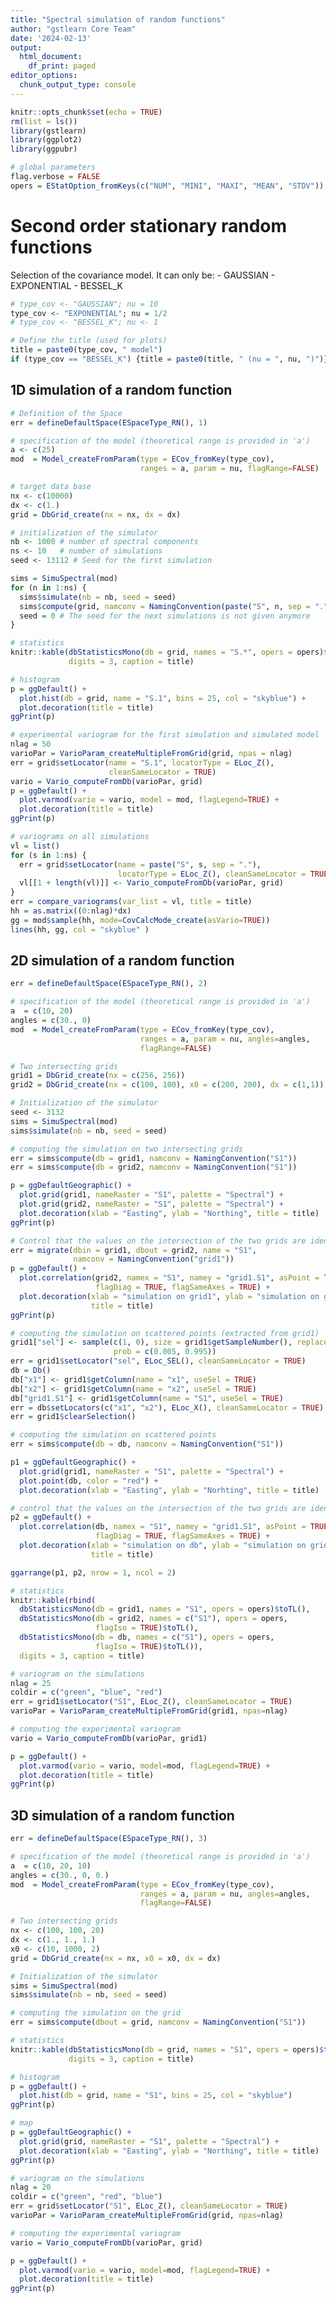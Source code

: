 ```yaml
---
title: "Spectral simulation of random functions"
author: "gstlearn Core Team"
date: '2024-02-13'
output:
  html_document:
    df_print: paged
editor_options:
  chunk_output_type: console
---
```


```r
knitr::opts_chunk$set(echo = TRUE)
rm(list = ls())
library(gstlearn)
library(ggplot2)
library(ggpubr)

# global parameters
flag.verbose = FALSE
opers = EStatOption_fromKeys(c("NUM", "MINI", "MAXI", "MEAN", "STDV"))
```

# Second order stationary random functions

Selection of the covariance model. It can only be:
- GAUSSIAN
- EXPONENTIAL
- BESSEL_K

```r
# type_cov <- "GAUSSIAN"; nu = 10
type_cov <- "EXPONENTIAL"; nu = 1/2
# type_cov <- "BESSEL_K"; nu <- 1

# Define the title (used for plots)
title = paste0(type_cov, " model")
if (type_cov == "BESSEL_K") {title = paste0(title, " (nu = ", nu, ")")}
```

## 1D simulation of a random function

```r
# Definition of the Space
err = defineDefaultSpace(ESpaceType_RN(), 1)

# specification of the model (theoretical range is provided in 'a')
a <- c(25)
mod  = Model_createFromParam(type = ECov_fromKey(type_cov), 
                             ranges = a, param = nu, flagRange=FALSE)

# target data base
nx <- c(10000)
dx <- c(1.)
grid = DbGrid_create(nx = nx, dx = dx)

# initialization of the simulator
nb <- 1000 # number of spectral components
ns <- 10   # number of simulations
seed <- 13112 # Seed for the first simulation

sims = SimuSpectral(mod)
for (n in 1:ns) {
  sims$simulate(nb = nb, seed = seed)
  sims$compute(grid, namconv = NamingConvention(paste("S", n, sep = "."))) 
  seed = 0 # The seed for the next simulations is not given anymore
}
```


```r
# statistics
knitr::kable(dbStatisticsMono(db = grid, names = "S.*", opers = opers)$toTL(),
             digits = 3, caption = title)

# histogram
p = ggDefault() + 
  plot.hist(db = grid, name = "S.1", bins = 25, col = "skyblue") +
  plot.decoration(title = title)
ggPrint(p)

# experimental variogram for the first simulation and simulated model
nlag = 50
varioPar = VarioParam_createMultipleFromGrid(grid, npas = nlag)
err = grid$setLocator(name = "S.1", locatorType = ELoc_Z(), 
                      cleanSameLocator = TRUE)
vario = Vario_computeFromDb(varioPar, grid)
p = ggDefault() + 
  plot.varmod(vario = vario, model = mod, flagLegend=TRUE) +
  plot.decoration(title = title)
ggPrint(p)

# variograms on all simulations
vl = list()
for (s in 1:ns) {
  err = grid$setLocator(name = paste("S", s, sep = "."), 
                        locatorType = ELoc_Z(), cleanSameLocator = TRUE)
  vl[[1 + length(vl)]] <- Vario_computeFromDb(varioPar, grid)
}
err = compare_variograms(var_list = vl, title = title)
hh = as.matrix((0:nlag)*dx)
gg = mod$sample(hh, mode=CovCalcMode_create(asVario=TRUE))
lines(hh, gg, col = "skyblue" )
```

## 2D simulation of a random function

```r
err = defineDefaultSpace(ESpaceType_RN(), 2)

# specification of the model (theoretical range is provided in 'a')
a  = c(10, 20)
angles = c(30., 0)
mod  = Model_createFromParam(type = ECov_fromKey(type_cov), 
                             ranges = a, param = nu, angles=angles,
                             flagRange=FALSE)

# Two intersecting grids
grid1 = DbGrid_create(nx = c(256, 256))
grid2 = DbGrid_create(nx = c(100, 100), x0 = c(200, 200), dx = c(1,1))

# Initialization of the simulator
seed <- 3132
sims = SimuSpectral(mod)
sims$simulate(nb = nb, seed = seed)

# computing the simulation on two intersecting grids
err = sims$compute(db = grid1, namconv = NamingConvention("S1"))
err = sims$compute(db = grid2, namconv = NamingConvention("S1"))

p = ggDefaultGeographic() +
  plot.grid(grid1, nameRaster = "S1", palette = "Spectral") +
  plot.grid(grid2, nameRaster = "S1", palette = "Spectral") + 
  plot.decoration(xlab = "Easting", ylab = "Northing", title = title)
ggPrint(p)

# Control that the values on the intersection of the two grids are identical
err = migrate(dbin = grid1, dbout = grid2, name = "S1", 
              namconv = NamingConvention("grid1"))
p = ggDefault() +
  plot.correlation(grid2, namex = "S1", namey = "grid1.S1", asPoint = TRUE,
                   flagDiag = TRUE, flagSameAxes = TRUE) +
  plot.decoration(xlab = "simulation on grid1", ylab = "simulation on grid2",
                  title = title)
ggPrint(p)

# computing the simulation on scattered points (extracted from grid1)
grid1["sel"] <- sample(c(1, 0), size = grid1$getSampleNumber(), replace = TRUE,
                       prob = c(0.005, 0.995))
err = grid1$setLocator("sel", ELoc_SEL(), cleanSameLocator = TRUE)
db = Db()
db["x1"] <- grid1$getColumn(name = "x1", useSel = TRUE)
db["x2"] <- grid1$getColumn(name = "x2", useSel = TRUE)
db["grid1.S1"] <- grid1$getColumn(name = "S1", useSel = TRUE)
err = db$setLocators(c("x1", "x2"), ELoc_X(), cleanSameLocator = TRUE)
err = grid1$clearSelection()

# computing the simulation on scattered points
err = sims$compute(db = db, namconv = NamingConvention("S1"))

p1 = ggDefaultGeographic() +
  plot.grid(grid1, nameRaster = "S1", palette = "Spectral") +
  plot.point(db, color = "red") + 
  plot.decoration(xlab = "Easting", ylab = "Norhting", title = title)

# control that the values on the intersection of the two grids are identical
p2 = ggDefault() +
  plot.correlation(db, namex = "S1", namey = "grid1.S1", asPoint = TRUE, 
                   flagDiag = TRUE, flagSameAxes = TRUE) +
  plot.decoration(xlab = "simulation on db", ylab = "simulation on grid1", 
                  title = title)

ggarrange(p1, p2, nrow = 1, ncol = 2)
```

```r
# statistics
knitr::kable(rbind(
  dbStatisticsMono(db = grid1, names = "S1", opers = opers)$toTL(),
  dbStatisticsMono(db = grid2, names = c("S1"), opers = opers, 
                   flagIso = TRUE)$toTL(),
  dbStatisticsMono(db = db, names = c("S1"), opers = opers, 
                   flagIso = TRUE)$toTL()),
  digits = 3, caption = title)

# variogram on the simulations
nlag = 25
coldir = c("green", "blue", "red")
err = grid1$setLocator("S1", ELoc_Z(), cleanSameLocator = TRUE)
varioPar = VarioParam_createMultipleFromGrid(grid1, npas=nlag)

# computing the experimental variogram  
vario = Vario_computeFromDb(varioPar, grid1)

p = ggDefault() + 
  plot.varmod(vario = vario, model=mod, flagLegend=TRUE) + 
  plot.decoration(title = title)
ggPrint(p)
```

## 3D simulation of a random function

```r
err = defineDefaultSpace(ESpaceType_RN(), 3)

# specification of the model (theoretical range is provided in 'a')
a  = c(10, 20, 10)
angles = c(30., 0, 0.)
mod  = Model_createFromParam(type = ECov_fromKey(type_cov), 
                             ranges = a, param = nu, angles=angles,
                             flagRange=FALSE)

# Two intersecting grids
nx <- c(100, 100, 20)
dx <- c(1., 1., 1.)
x0 <- c(10, 1000, 2)
grid = DbGrid_create(nx = nx, x0 = x0, dx = dx)

# Initialization of the simulator
sims = SimuSpectral(mod)
sims$simulate(nb = nb, seed = seed)

# computing the simulation on the grid
err = sims$compute(dbout = grid, namconv = NamingConvention("S1"))
```

```r
# statistics
knitr::kable(dbStatisticsMono(db = grid, names = "S1", opers = opers)$toTL(),
             digits = 3, caption = title)

# histogram
p = ggDefault() + 
  plot.hist(db = grid, name = "S1", bins = 25, col = "skyblue")
ggPrint(p)

# map
p = ggDefaultGeographic() + 
  plot.grid(grid, nameRaster = "S1", palette = "Spectral") +
  plot.decoration(xlab = "Easting", ylab = "Northing", title = title)
ggPrint(p)

# variogram on the simulations
nlag = 20
coldir = c("green", "red", "blue")
err = grid$setLocator("S1", ELoc_Z(), cleanSameLocator = TRUE)
varioPar = VarioParam_createMultipleFromGrid(grid, npas=nlag)

# computing the experimental variogram  
vario = Vario_computeFromDb(varioPar, grid)

p = ggDefault() + 
  plot.varmod(vario = vario, model=mod, flagLegend=TRUE) + 
  plot.decoration(title = title)
ggPrint(p)
```
